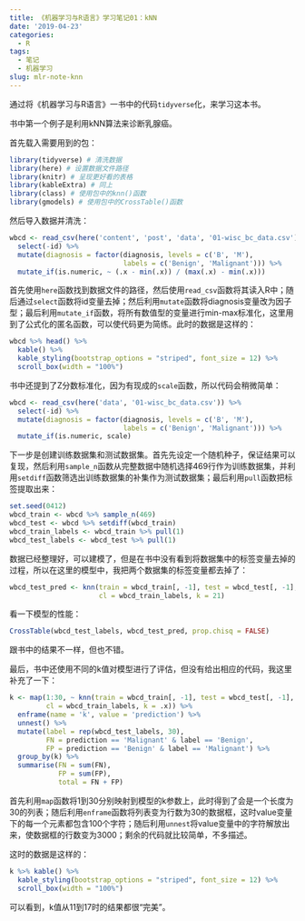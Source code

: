 ```yaml
---
title: 《机器学习与R语言》学习笔记01：kNN
date: '2019-04-23'
categories:
  - R
tags:
  - 笔记
  - 机器学习
slug: mlr-note-knn
---
```


通过将《机器学习与R语言》一书中的代码`tidyverse`化，来学习这本书。

书中第一个例子是利用kNN算法来诊断乳腺癌。

首先载入需要用到的包：

```r
library(tidyverse) # 清洗数据
library(here) # 设置数据文件路径
library(knitr) # 呈现更好看的表格
library(kableExtra) # 同上
library(class) # 使用包中的knn()函数
library(gmodels) # 使用包中的CrossTable()函数
```

然后导入数据并清洗：

```r
wbcd <- read_csv(here('content', 'post', 'data', '01-wisc_bc_data.csv')) %>% 
  select(-id) %>% 
  mutate(diagnosis = factor(diagnosis, levels = c('B', 'M'),
                            labels = c('Benign', 'Malignant'))) %>% 
  mutate_if(is.numeric, ~ (.x - min(.x)) / (max(.x) - min(.x)))
```

首先使用`here`函数找到数据文件的路径，然后使用`read_csv`函数将其读入R中；随后通过`select`函数将id变量去掉；然后利用`mutate`函数将diagnosis变量改为因子型；最后利用`mutate_if`函数，将所有数值型的变量进行min-max标准化，这里用到了公式化的匿名函数，可以使代码更为简练。此时的数据是这样的：

```r
wbcd %>% head() %>% 
  kable() %>% 
  kable_styling(bootstrap_options = "striped", font_size = 12) %>%
  scroll_box(width = "100%") 
```

书中还提到了Z分数标准化，因为有现成的`scale`函数，所以代码会稍微简单：

```r
wbcd <- read_csv(here('data', '01-wisc_bc_data.csv')) %>% 
  select(-id) %>% 
  mutate(diagnosis = factor(diagnosis, levels = c('B', 'M'),
                            labels = c('Benign', 'Malignant'))) %>% 
  mutate_if(is.numeric, scale)
```

下一步是创建训练数据集和测试数据集。首先先设定一个随机种子，保证结果可以复现，然后利用`sample_n`函数从完整数据中随机选择469行作为训练数据集，并利用`setdiff`函数筛选出训练数据集的补集作为测试数据集；最后利用`pull`函数把标签提取出来：

```r
set.seed(0412)
wbcd_train <- wbcd %>% sample_n(469)
wbcd_test <- wbcd %>% setdiff(wbcd_train)
wbcd_train_labels <- wbcd_train %>% pull(1)
wbcd_test_labels <- wbcd_test %>% pull(1)
```

数据已经整理好，可以建模了，但是在书中没有看到将数据集中的标签变量去掉的过程，所以在这里的模型中，我把两个数据集的标签变量都去掉了：

```r
wbcd_test_pred <- knn(train = wbcd_train[, -1], test = wbcd_test[, -1], 
                      cl = wbcd_train_labels, k = 21)
```

看一下模型的性能：

```r
CrossTable(wbcd_test_labels, wbcd_test_pred, prop.chisq = FALSE)
```

跟书中的结果不一样，但也不错。

最后，书中还使用不同的k值对模型进行了评估，但没有给出相应的代码，我这里补充了一下：

```r
k <- map(1:30, ~ knn(train = wbcd_train[, -1], test = wbcd_test[, -1], 
         cl = wbcd_train_labels, k = .x)) %>% 
  enframe(name = 'k', value = 'prediction') %>% 
  unnest() %>% 
  mutate(label = rep(wbcd_test_labels, 30),
         FN = prediction == 'Malignant' & label == 'Benign',
         FP = prediction == 'Benign' & label == 'Malignant') %>% 
  group_by(k) %>% 
  summarise(FN = sum(FN), 
            FP = sum(FP),
            total = FN + FP)
```

首先利用`map`函数将1到30分别映射到模型的k参数上，此时得到了会是一个长度为30的列表；随后利用`enframe`函数将列表变为行数为30的数据框，这时value变量下的每一个元素都包含100个字符；随后利用`unnest`将value变量中的字符解放出来，使数据框的行数变为3000；剩余的代码就比较简单，不多描述。

这时的数据是这样的：

```r
k %>% kable() %>% 
  kable_styling(bootstrap_options = "striped", font_size = 12) %>%
  scroll_box(width = "100%") 
```

可以看到，k值从11到17时的结果都很“完美”。